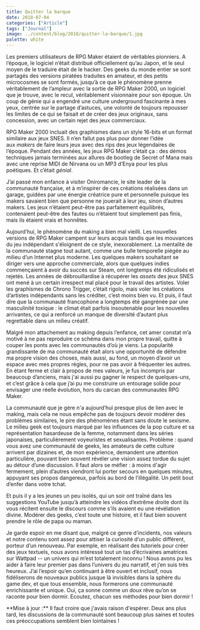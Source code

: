 ```yaml
---
title: Quitter la barque
date: 2018-07-04
categories: ["Article"]
tags: ["Journal"]
image: ../content/blog/2018/quitter-la-barque/1.jpg
palette: white
---
```


Les premiers utilisateurs de RPG Maker étaient de véritables pionniers. A l’époque, le logiciel n’était distribué officiellement qu’au Japon, et le seul moyen de le traduire était de le hacker. Des geeks du monde entier se sont partagés des versions piratées traduites en amateur, et des petits microcosmes se sont formés, jusqu’à ce que le phénomène prenne véritablement de l’ampleur avec la sortie de RPG Maker 2000, un logiciel que je trouve, avec le recul, véritablement visionnaire pour son époque. Un coup de génie qui a engendré une culture underground fascinante à mes yeux, centrée sur le partage d’astuces, une volonté de toujours repousser les limites de ce qui se faisait et de créer des jeux originaux, sans concession, avec un certain rejet des jeux commerciaux.

RPG Maker 2000 incluait des graphismes dans un style 16-bits et un format similaire aux jeux SNES. Il n’en fallut pas plus pour donner l’idée aux *makers* de faire leurs jeux avec des rips des jeux légendaires de l’époque. Pendant des années, les jeux RPG Maker c’était ça : des démos techniques jamais terminées aux allures de bootleg de Secret of Mana mais avec une reprise MIDI de Nirvana ou un MP3 d’Enya pour les plus poétiques. Et c’était *génial*.

J’ai passé mon enfance à visiter Oniromancie, le site leader de la communauté française, et à m’inspirer de ces créations réalisées dans un garage, guidées par une énergie créatrice pure et personnelle puisque les makers savaient bien que personne ne jouerait à leur jeu, sinon d’autres makers. Les jeux n’étaient peut-être pas parfaitement équilibrés, contenaient peut-être des fautes ou n’étaient tout simplement pas finis, mais ils étaient vrais et honnêtes.

Aujourd’hui, le phénomène du making a bien mal vieilli. Les nouvelles versions de RPG Maker campent sur leurs acquis tandis que les mouvances du jeu indépendant s'éloignent de ce style, inexorablement. La mentalité de la communauté stagne tout autant, comme une bulle temporelle piégée au milieu d’un Internet plus moderne. Les quelques makers souhaitant se diriger vers une approche commerciale, alors que quelques indies commençaient à avoir du succès sur Steam, ont longtemps été ridiculisés et rejetés. Les années de débrouillardise à récupérer les *assets* des jeux SNES ont mené à un certain irrespect mal placé pour le travail des artistes. Voler les graphismes de Chrono Trigger, c’était rigolo, mais voler les créations d’artistes indépendants sans les créditer, c’est moins bien vu. Et puis, il faut dire que la communauté francophone a longtemps été gangrénée par une masculinité toxique : le climat était parfois insoutenable pour les nouvelles arrivantes, ce qui a renforcé un manque de diversité d’autant plus regrettable dans un milieu créatif.

Malgré mon attachement au making depuis l’enfance, cet amer constat m’a motivé à ne pas reproduire ce schéma dans mon propre travail, quitte à couper les ponts avec les communautés d’où je viens. La popularité grandissante de ma communauté était alors une opportunité de défendre ma propre vision des choses, mais aussi, au fond, un moyen d’avoir un espace avec mes propres règles, pour ne pas avoir à fréquenter les autres. En étant ferme et clair à propos de mes valeurs, je fus incompris par beaucoup d’anciens, mais j'ai aussi pu gagner le respect de quelques-uns, et c’est grâce à cela que j’ai pu me construire un entourage solide pour envisager une réelle évolution, hors du carcan des communautés RPG Maker.

La communauté que je gère n'a aujourd’hui presque plus de lien avec le making, mais cela ne nous empêche pas de toujours devoir modérer des problèmes similaires, le pire des phénomènes étant sans doute le sexisme. Le milieu geek est toujours marqué par les influences de la pop culture et sa représentation hasardeuse de la femme, notamment dans les séries japonaises, particulièrement voyeuristes et sexualisantes. Problème : quand vous avez une communauté de geeks, les amateurs de cette culture arrivent par dizaines et, de mon expérience, demandent une attention particulière, pouvant bien souvent révéler une vision assez tordue du sujet au détour d’une discussion. Il faut alors se méfier : à moins d'agir fermement, plein d’autres viendront lui porter secours en quelques minutes, appuyant ses propos dangereux, parfois au bord de l’illégalité. Un petit bout d’enfer dans votre tchat.

Et puis il y a les jeunes un peu isolés, qui un soir ont traîné dans les suggestions YouTube jusqu’à atteindre les vidéos d’extrême droite dont ils vous récitent ensuite le discours comme s’ils avaient eu une révélation divine. Modérer des geeks, c’est toute une histoire, et il faut bien souvent prendre le rôle de papa ou maman.

Je garde espoir en me disant que, malgré ce genre d’incidents, nos valeurs et notre contenu sont assez pour attiser la curiosité d’un public différent, porteur d’un renouveau. Par exemple, en réalisant des tutoriels pour créer des jeux textuels, nous avons intéressé tout un tas d’écrivaines amatrices sur Wattpad -- un univers qui m’est totalement inconnu ! Nous avons pu les aider à faire leur premier pas dans l’univers du jeu narratif, et j’en suis très heureux. J’ai l’espoir qu’en continuant à être ouvert et inclusif, nous fidéliserons de nouveaux publics jusque là invisibles dans la sphère du game dev, et que tous ensemble, nous formerons une communauté enrichissante et unique. Oui, ça sonne comme un doux rêve qu’on se raconte pour bien dormir. Ecoutez, chacun ses méthodes pour bien dormir !

<Note>
	**Mise à jour :** Il faut croire que j'avais raison d'espérer. Deux ans plus tard, les discussions
	de la communauté sont beaucoup plus saines et toutes ces préoccupations semblent bien lointaines !
</Note>
